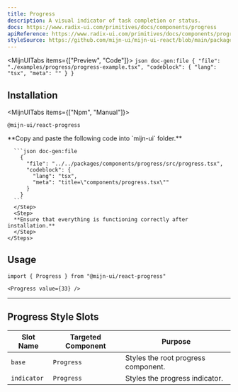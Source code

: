 ```yaml
---
title: Progress
description: A visual indicator of task completion or status.
docs: https://www.radix-ui.com/primitives/docs/components/progress
apiReference: https://www.radix-ui.com/primitives/docs/components/progress#api-reference
styleSource: https://github.com/mijn-ui/mijn-ui-react/blob/main/packages/theme/src/components/progress.ts
---
```



<MijnUITabs items={["Preview", "Code"]}>
  <MijnUITabsContent value="Preview">
    <ComponentPreview>
      <ProgressExample />
    </ComponentPreview>
  </MijnUITabsContent>
  <MijnUITabsContent value="Code">
    ```json doc-gen:file
    {
      "file": "./examples/progress/progress-example.tsx",
      "codeblock": {
        "lang": "tsx",
        "meta": ""
      }
    }
    ```
  </MijnUITabsContent>
</MijnUITabs>

## Installation

<MijnUITabs items={["Npm", "Manual"]}>
  <MijnUITabsContent value="Npm">
  ```package-install
  @mijn-ui/react-progress
  ```
  </MijnUITabsContent>
  <MijnUITabsContent value="Manual">
    <Steps>
      <Step>
      **Copy and paste the following code into `mijn-ui` folder.**
    
      ```json doc-gen:file
        {
          "file": "../../packages/components/progress/src/progress.tsx",
          "codeblock": {
            "lang": "tsx",
            "meta": "title=\"components/progress.tsx\""
          }
        }
      ```
      </Step>
      <Step>
      **Ensure that everything is functioning correctly after installation.**
      </Step>
    </Steps>
  </MijnUITabsContent>
</MijnUITabs>

## Usage

```tsx
import { Progress } from "@mijn-ui/react-progress"
```

```tsx
<Progress value={33} />
```

---

## Progress Style Slots

| **Slot Name** | **Targeted Component** | **Purpose**                         |
| ------------- | ---------------------- | ----------------------------------- |
| `base`        | `Progress`             | Styles the root progress component. |
| `indicator`   | `Progress`             | Styles the progress indicator.      |
